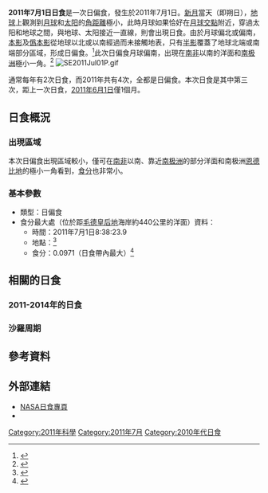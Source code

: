 {{Infobox Solar eclipse
| Year        = 2011
| Month       = 7
| Day         = 1
| Type        = 日偏食
| Image       = SE2011Jul01P.png
| Image size  = 200px
| Image intro = 2011年7月1日日食路徑圖
  <!--   日食資料   -->
| Gamma       = -1.4917
| Mag         = 0.0971
| Saros       = 156
| Saros total = 69
| Saros seq   = 1
  <!--     食甚     -->
| Duration    = 
| Location    = 距[[毛德皇后地|毛德皇后地]]海岸約440公里的[[南冰洋|南冰洋]]
| Coords      = {{coord|65.2|S|28.6|E}}
| Width       = 
  <!--   開始時間   -->
| Partial     = 7:53:41.6
| Start type  = 
| Centre      = 
| Greatest    = 8:38:23.9
  <!--     倒數     -->
| year2       = 2011
| month2      = 7
| day2        = 1
| hour        = 7
| minute      = 53
| second      = 41
| Duration_s  = 5520
}}
'''2011年7月1日日食'''是一次日偏食，發生於2011年7月1日。[[新月|新月]]當天（即朔日），[[地球|地球]]上觀測到[[月球|月球]]和[[太阳|太阳]]的[[角距離|角距離]]極小，此時月球如果恰好在[[月球交點|月球交點]]附近，穿過太阳和地球之間，與地球、太阳接近一直線，則會出現日食。由於月球偏北或偏南，[[本影|本影]]及[[僞本影|僞本影]]從地球以北或以南經過而未接觸地表，只有[[半影|半影]]覆蓋了地球北端或南端部分區域，形成日偏食。<ref name="astron">{{cite web|author=樊忠玉|title=日（月）食|url=http://www.astron.ac.cn/bencandy-51-1630-1.htm|publisher=中国天文科普网|accessdate=2015-12-31|archive-date=2014-09-17|archive-url=https://web.archive.org/web/20140917080048/http://www.astron.ac.cn/bencandy-51-1630-1.htm|dead-url=no}}</ref>此次日偏食月球偏南，出現在[[南非|南非]]以南的洋面和[[南极洲|南极洲]]極小一角。<ref name="NASAGIF">{{cite web|author=Fred Espenak|title=Paritial Solar Eclipse of 2011 Jul 01|url=http://eclipse.gsfc.nasa.gov/OH/OHfigures/OH2011-Fig04.pdf|publisher=NASA Eclipse Web Site|accessdate=2015-12-31|archive-date=2016-01-22|archive-url=https://web.archive.org/web/20160122031756/http://eclipse.gsfc.nasa.gov/OH/OHfigures/OH2011-Fig04.pdf|dead-url=no}}{{en}}</ref>
[[File:SE2011Jul01P.gif|thumb]]

通常每年有2次日食，而2011年共有4次，全都是日偏食。本次日食是其中第三次，距上一次日食，[[2011年6月1日日食|2011年6月1日]]僅1個月。

== 日食概況 ==
=== 出現區域 ===
本次日偏食出現區域較小，僅可在[[南非|南非]]以南、靠近[[南极洲|南极洲]]的部分洋面和南极洲[[恩德比地|恩德比地]]的極小一角看到，[[食分|食分]]也非常小。

=== 基本參數 ===
{{NoteUTC}}
* 類型：日偏食
* 食分最大處（位於距[[毛德皇后地|毛德皇后地]]海岸約440公里的洋面）資料：
** 時間：2011年7月1日8:38:23.9
** 地點：{{coord|65.2|S|28.6|E}}<ref>{{cite web|author=Fred Espenak|title=Besselian Elements - Paritial Solar Eclipse of 2011 Jul 01|url=http://eclipse.gsfc.nasa.gov/SEsearch/SEdata.php?Ecl=20110701|publisher=NASA Eclipse Web Site|accessdate=2016-01-04|archive-date=2016-03-08|archive-url=https://web.archive.org/web/20160308030233/http://eclipse.gsfc.nasa.gov/SEsearch/SEdata.php?Ecl=20110701|dead-url=no}}{{en}}</ref>
** 食分：0.0971（日食帶內最大）<ref>{{cite web|author=Fred Espenak|title=Besselian Elements for Paritial Solar Eclipse of 2011 Jul 01|url=http://eclipse.gsfc.nasa.gov/SEbeselm/SEbeselm2001/SE2011Jul01Pbeselm.html|publisher=NASA Eclipse Web Site|accessdate=2015-12-31|archive-date=2016-03-09|archive-url=https://web.archive.org/web/20160309174414/http://eclipse.gsfc.nasa.gov/SEbeselm/SEbeselm2001/SE2011Jul01Pbeselm.html|dead-url=no}}{{en}}</ref>

== 相關的日食 ==
===2011-2014年的日食===
{{Solar eclipse set 2008-2011}}

=== 沙羅周期 ===
{{Solar Saros series 156}}

== 參考資料 ==
{{reflist|2}}

== 外部連結 ==
{{commonscat|Solar eclipse of 2011 July 1}}
{{日食主題}}
* [http://eclipse.gsfc.nasa.gov/solar.html NASA日食專頁]{{Wayback|url=http://eclipse.gsfc.nasa.gov/solar.html |date=20190108200537 }}{{en}}
* {{Partial solar eclipse NASA reference|2001/SE2011Jul01P}}
{{Solar eclipses
|nature=日偏食
|previous=[[2011年6月1日日食|2011年6月1日日食]]|natureprevious=日偏食
|previoussamenature=[[2011年6月1日日食|2011年6月1日日食]]
|next=[[2011年11月25日日食|2011年11月25日日食]]|naturenext=日偏食
|nextsamenature=[[2011年11月25日日食|2011年11月25日日食]]
}}
{{日食}}

[[Category:2011年科學|Category:2011年科學]]
[[Category:2011年7月|Category:2011年7月]]
[[Category:2010年代日食|Category:2010年代日食]]